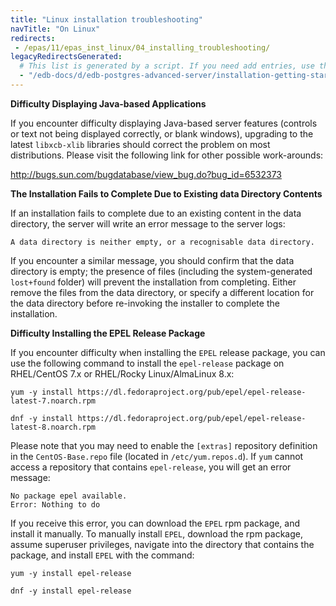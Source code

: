 ```yaml
---
title: "Linux installation troubleshooting"
navTitle: "On Linux"
redirects:
 - /epas/11/epas_inst_linux/04_installing_troubleshooting/
legacyRedirectsGenerated:
  # This list is generated by a script. If you need add entries, use the `legacyRedirects` key.
  - "/edb-docs/d/edb-postgres-advanced-server/installation-getting-started/installation-guide-for-linux/11/EDB_Postgres_Advanced_Server_Installation_Guide_Linux.1.21.html"
---
```


<div id="installing_troubleshooting" class="registered_link"></div>

**Difficulty Displaying Java-based Applications**

If you encounter difficulty displaying Java-based server features (controls or text not being displayed correctly, or blank windows), upgrading to the latest `libxcb-xlib` libraries should correct the problem on most distributions. Please visit the following link for other possible work-arounds:

<http://bugs.sun.com/bugdatabase/view_bug.do?bug_id=6532373>

**The Installation Fails to Complete Due to Existing data Directory Contents**

If an installation fails to complete due to an existing content in the data directory, the server will write an error message to the server logs:

`A data directory is neither empty, or a recognisable data directory.`

If you encounter a similar message, you should confirm that the data directory is empty; the presence of files (including the system-generated `lost+found` folder) will prevent the installation from completing. Either remove the files from the data directory, or specify a different location for the data directory before re-invoking the installer to complete the installation.

**Difficulty Installing the EPEL Release Package**

If you encounter difficulty when installing the `EPEL` release package, you can use the following command to install the `epel-release` package on RHEL/CentOS 7.x or RHEL/Rocky Linux/AlmaLinux 8.x:

```text
yum -y install https://dl.fedoraproject.org/pub/epel/epel-release-latest-7.noarch.rpm

dnf -y install https://dl.fedoraproject.org/pub/epel/epel-release-latest-8.noarch.rpm
```

Please note that you may need to enable the `[extras]` repository definition in the `CentOS-Base.repo` file (located in `/etc/yum.repos.d`). If `yum` cannot access a repository that contains `epel-release`, you will get an error message:

```text
No package epel available.
Error: Nothing to do
```

If you receive this error, you can download the `EPEL` rpm package, and install it manually. To manually install `EPEL`, download the rpm package, assume superuser privileges, navigate into the directory that contains the package, and install `EPEL` with the command:

```text
yum -y install epel-release

dnf -y install epel-release
```
